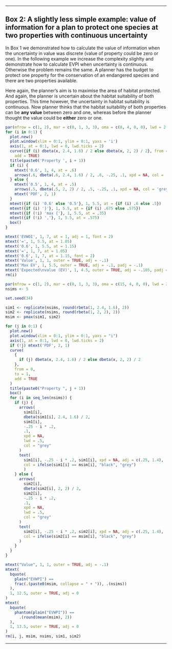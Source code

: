 ***

Box 2: A slightly less simple example: value of information for a plan to protect one species at two properties with continuous uncertainty
-------------------------------------------------------------------------------------------------------------------------------------------

In Box 1 we demonstrated how to calculate the value of information when the uncertainty in value was discrete (value of property could be zero or one). In the following example we increase the complexity slighlty and demonstrate how to calculate EVPI when uncertainty is continuous. Otherwise the problem remains the same. A planner has the budget to protect one property for the conservation of an endangered species and there are two properties available.

Here again, the planner's aim is to maximise the area of habitat protected. And again, the planner is uncertain about the habitat suitability of both properties. This time however, the uncertainty in habitat suitability is continuous. Now planner thinks that the habitat suitability of both properties can be __any value__ between zero and one, whereas before the planner thought the value could be __either__ zero or one.

\vspace{12pt}
```r
par(mfrow = c(1, 2), mar = c(0, 1, 3, 3), oma = c(8, 4, 0, 0), lwd = 2, ps = 12)
for (i in 0:1) {
  plot.new()
  plot.window(xlim = 0:1, ylim = 0:1, yaxs = 'i')
  axis(1, at = 0:1, lwd = 0, lwd.ticks = 2)
  curve({if (i) dbeta(x, 2.4, 1.6) / 2 else dbeta(x, 2, 2) / 2}, from = 0, to = 1,
    add = TRUE)
  title(paste0('Property ', i + 1))
  if (i) {
    mtext('0.6', 1, 4, at = .6)
    arrows(.6, dbeta(.6, 2.4, 1.6) / 2, .6, -.25, .1, xpd = NA, col = 'grey25', lwd = 1)
  } else {
    mtext('0.5', 1, 4, at = .5)
    arrows(.5, dbeta(.5, 2, 2) / 2, .5, -.25, .1, xpd = NA, col = 'grey25', lwd = 1)
    mtext('PDF', 2, 1)
  }
  mtext({if (i) '0.6' else '0.5'}, 1, 5.5, at = {if (i) .6 else .5})
  mtext({if (i) '}'}, 1, 5.5, at = {if (i) .675 else .575})
  mtext({if (!i) 'max {'}, 1, 5.5, at = .35)
  mtext({if (!i) ','}, 1, 5.5, at = .575)
  box()
}

mtext('EVWOI', 1, 7, at = 1, adj = 1, font = 2)
mtext('=', 1, 5.5, at = 1.05)
mtext('0.6', 1, 5.5, at = 1.15)
mtext('=', 1, 7, at = 1.05)
mtext('0.6', 1, 7, at = 1.15, font = 2)
mtext('Value', 1, 1, outer = TRUE, adj = -.1)
mtext('Max EV', 1, 5.5, outer = TRUE, adj = -.1, padj = -.1)
mtext('Expected\nvalue (EV)', 1, 4.5, outer = TRUE, adj = -.105, padj = -.3)
rm(i)
```

\vspace{12pt}
```r
par(mfrow = c(1, 2), mar = c(0, 1, 3, 3), oma = c(15, 4, 0, 0), lwd = 2, ps = 12)
nsims <- 5

set.seed(34)

sim1 <- replicate(nsims, round(rbeta(1, 2.4, 1.6), 2))
sim2 <- replicate(nsims, round(rbeta(1, 2, 2), 2))
msim <- pmax(sim1, sim2)

for (j in 0:1) {
  plot.new()
  plot.window(xlim = 0:1, ylim = 0:1, yaxs = "i")
  axis(1, at = 0:1, lwd = 0, lwd.ticks = 2)
  if (!j) mtext('PDF', 2, 1)
  curve(
    {
      if (j) dbeta(x, 2.4, 1.6) / 2 else dbeta(x, 2, 2) / 2
    }, 
    from = 0,
    to = 1,
    add = TRUE
  )
  title(paste0("Property ", j + 1))
  box()
  for (i in seq_len(nsims)) {
    if (j) {
      arrows(
        sim1[i],
        dbeta(sim1[i], 2.4, 1.6) / 2,
        sim1[i],
        -.25 - i * .2,
        .1,
        xpd = NA,
        lwd = .5,
        col = "grey"
      )
      text(
        sim1[i], -.25 - i * .2, sim1[i], xpd = NA, adj = c(.25, 1.4),
        col = ifelse(sim1[i] == msim[i], "black", "grey")
        )
    } else {
      arrows(
        sim2[i],
        dbeta(sim2[i], 2, 2) / 2,
        sim2[i],
        -.25 - i * .2,
        .1,
        xpd = NA,
        lwd = .5,
        col = "grey"
      )
      text(
        sim2[i], -.25 - i * .2, sim2[i], xpd = NA, adj = c(.25, 1.4),
        col = ifelse(sim2[i] == msim[i], "black", "grey")
      )
    }
  }
}

mtext("Value", 1, 1, outer = TRUE, adj = -.1)
mtext(
  bquote(
    plain("EVWPI") ==
    frac(.(paste0(msim, collapse = " + ")), .(nsims))
  ),
  1, 12.5, outer = TRUE, adj = 0
)
mtext(
  bquote(
    phantom(plain("EVWPI")) ==
      .(round(mean(msim), 2))
  ),
  1, 13.5, outer = TRUE, adj = 0
)
rm(i, j, msim, nsims, sim1, sim2)
```

***

